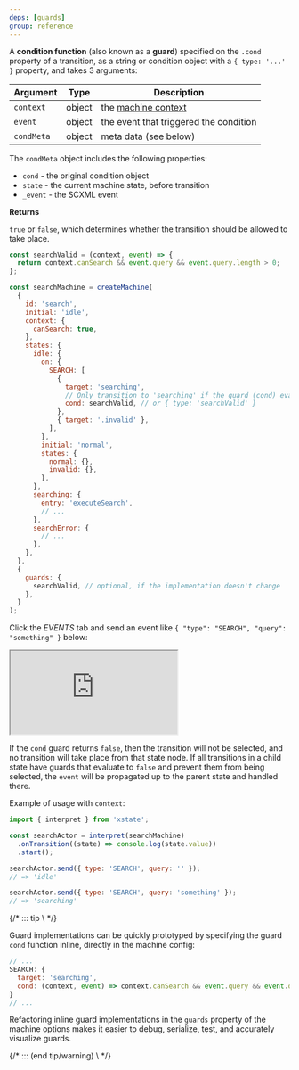 ```yaml
---
deps: [guards]
group: reference
---
```


A **condition function** (also known as a **guard**) specified on the `.cond` property of a transition, as a string or condition object with a `{ type: '...' }` property, and takes 3 arguments:

| Argument   | Type   | Description                            |
| ---------- | ------ | -------------------------------------- |
| `context`  | object | the [machine context](./context.md)    |
| `event`    | object | the event that triggered the condition |
| `condMeta` | object | meta data (see below)                  |

The `condMeta` object includes the following properties:

- `cond` - the original condition object
- `state` - the current machine state, before transition
- `_event` - the SCXML event

**Returns**

`true` or `false`, which determines whether the transition should be allowed to take place.

```js {15-16,30-34}
const searchValid = (context, event) => {
  return context.canSearch && event.query && event.query.length > 0;
};

const searchMachine = createMachine(
  {
    id: 'search',
    initial: 'idle',
    context: {
      canSearch: true,
    },
    states: {
      idle: {
        on: {
          SEARCH: [
            {
              target: 'searching',
              // Only transition to 'searching' if the guard (cond) evaluates to true
              cond: searchValid, // or { type: 'searchValid' }
            },
            { target: '.invalid' },
          ],
        },
        initial: 'normal',
        states: {
          normal: {},
          invalid: {},
        },
      },
      searching: {
        entry: 'executeSearch',
        // ...
      },
      searchError: {
        // ...
      },
    },
  },
  {
    guards: {
      searchValid, // optional, if the implementation doesn't change
    },
  }
);
```

Click the _EVENTS_ tab and send an event like `{ "type": "SEARCH", "query": "something" }` below:

<iframe src="https://stately.ai/viz/embed/?gist=09af23963bfa1767ce3900f2ae730029&tab=events"></iframe>

If the `cond` guard returns `false`, then the transition will not be selected, and no transition will take place from that state node. If all transitions in a child state have guards that evaluate to `false` and prevent them from being selected, the `event` will be propagated up to the parent state and handled there.

Example of usage with `context`:

```js
import { interpret } from 'xstate';

const searchActor = interpret(searchMachine)
  .onTransition((state) => console.log(state.value))
  .start();

searchActor.send({ type: 'SEARCH', query: '' });
// => 'idle'

searchActor.send({ type: 'SEARCH', query: 'something' });
// => 'searching'
```

{/* ::: tip \ */}

Guard implementations can be quickly prototyped by specifying the guard `cond` function inline, directly in the machine config:

```js {4}
// ...
SEARCH: {
  target: 'searching',
  cond: (context, event) => context.canSearch && event.query && event.query.length > 0
}
// ...
```

Refactoring inline guard implementations in the `guards` property of the machine options makes it easier to debug, serialize, test, and accurately visualize guards.

{/* ::: (end tip/warning) \ */}
